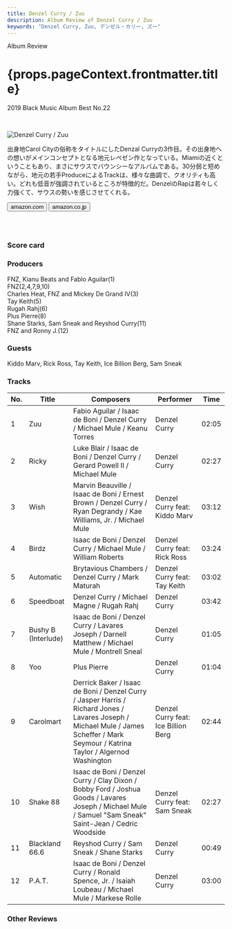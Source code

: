 ```yaml
---
title: Denzel Curry / Zuu
description: Album Review of Denzel Curry / Zuu
keywords: "Denzel Curry, Zuu, デンゼル・カリー, ズー"
---
```






<p className="largeP">Album Review</p>
<h1 className="h1--no--margin">{props.pageContext.frontmatter.title}</h1>
<p className="largeP">
  <Link to="/best50/2019/">2019 Black Music Album Best No.22</Link>
</p>

<br/>
<Row  className="image-card-group">
	<Column colMd={3} colLg={4} noGutterMdLeft="">
       <ImageCard>

![Denzel Curry / Zuu](../../images/cd/denzelcurry1L.jpg)

</ImageCard>
	</Column>
	<Column colMd={4} colLg={8} noGutterMdLeft="">
	<p>
		出身地Carol Cityの俗称をタイトルにしたDenzal Curryの3作目。その出身地への想いがメインコンセプトとなる地元レペゼン作となっている。Miamiの近くということもあり、まさにサウスでバウンシーなアルバムである。30分弱と短めながら、地元の若手ProduceによるTrackは、様々な曲調で、クオリティも高い。どれも低音が強調されているところが特徴的だ。DenzelのRapは若々しく力強くて、サウスの勢いを感じさせてくれる。
	</p>
	<div>
	  <Button className="button-right-mergin"  href="https://amzn.to/2Y2TCw7" renderIcon={ArrowUpRight} size='sm' kind='primary'>
      amazon.com
    </Button>
    <Button className="button-right-mergin"  href="https://amzn.to/3cxCqUJ" renderIcon={ArrowUpRight} size='sm' kind='secondary'>
      amazon.co.jp
    </Button>
	<AdvJS2/>
	</div>
	<a style="display:inline-block;overflow:hidden;background:url(https://linkmaker.itunes.apple.com/ja-jp/lockup.svg?releaseDate=2019-05-31&kind=album&bubble=apple_music&style=mono-black) no-repeat;width:180px;height:45px;" href="https://geo.music.apple.com/jp/album/zuu/1465384996?mt=1&app=music&ls=1&at=11lcug"></a>
	</Column>
</Row>
<Row >
	<Column colMd={4} colLg={4} noGutterMdLeft="">
<div>
  <h3>Score card</h3>
	<SliderJS1 value="1" />
  <SliderJS2 value="2" />
	<SliderJS3 value="2" />
  <SliderJS4 value="8" />
</div>
</Column>
<Column colMd={8} colLg={8} noGutterMdLeft="">
<div>
<h3>Producers</h3>
<p>
	FNZ, Kianu Beats and Fablo Aguilar(1)
	<br/>FNZ(2,4,7,9,10)
	<br/>Charles Heat, FNZ and Mickey De Grand IV(3)
	<br/>Tay Keith(5)
	<br/>Rugah Rahj(6)
	<br/>Plus Pierre(8)
	<br/>Shane Starks, Sam Sneak and Reyshod Curry(11)
	<br/>FNZ and Ronny J.(12)
</p>
<h3>Guests</h3>
<p>
	Kiddo Marv, Rick Ross, Tay Keith, Ice Billion Berg, Sam Sneak
</p>
</div>
</Column>
</Row>

<h3>Tracks</h3>

| No. | Title               | Composers                                                                                                                                                                           | Performer                           | Time  |
| --- | ------------------- | ----------------------------------------------------------------------------------------------------------------------------------------------------------------------------------- | ----------------------------------- | ----- |
| 1   | Zuu                 | Fabio Aguilar / Isaac de Boni / Denzel Curry / Michael Mule / Keanu Torres                                                                                                          | Denzel Curry                        | 02:05 |
| 2   | Ricky               | Luke Blair / Isaac de Boni / Denzel Curry / Gerard Powell II / Michael Mule                                                                                                         | Denzel Curry                        | 02:27 |
| 3   | Wish                | Marvin Beauville / Isaac de Boni / Ernest Brown / Denzel Curry / Ryan Degrandy / Kae Williams, Jr. / Michael Mule                                                                   | Denzel Curry feat: Kiddo Marv       | 03:12 |
| 4   | Birdz               | Isaac de Boni / Denzel Curry / Michael Mule / William Roberts                                                                                                                       | Denzel Curry feat: Rick Ross        | 03:24 |
| 5   | Automatic           | Brytavious Chambers / Denzel Curry / Mark Maturah                                                                                                                                   | Denzel Curry feat: Tay Keith        | 03:02 |
| 6   | Speedboat           | Denzel Curry / Michael Magne / Rugah Rahj                                                                                                                                           | Denzel Curry                        | 03:42 |
| 7   | Bushy B (Interlude) | Isaac de Boni / Denzel Curry / Lavares Joseph / Darnell Matthew / Michael Mule / Montrell Sneal                                                                                     | Denzel Curry                        | 01:05 |
| 8   | Yoo                 | Plus Pierre                                                                                                                                                                         | Denzel Curry                        | 01:04 |
| 9   | Carolmart           | Derrick Baker / Isaac de Boni / Denzel Curry / Jasper Harris / Richard Jones / Lavares Joseph / Michael Mule / James Scheffer / Mark Seymour / Katrina Taylor / Algernod Washington | Denzel Curry feat: Ice Billion Berg | 02:44 |
| 10  | Shake 88            | Isaac de Boni / Denzel Curry / Clay Dixon / Bobby Ford / Joshua Goods / Lavares Joseph / Michael Mule / Samuel "Sam Sneak" Saint-Jean / Cedric Woodside                             | Denzel Curry feat: Sam Sneak        | 02:27 |
| 11  | Blackland 66.6      | Reyshod Curry / Sam Sneak / Shane Starks                                                                                                                                            | Denzel Curry                        | 00:49 |
| 12  | P.A.T.              | Isaac de Boni / Denzel Curry / Ronald Spence, Jr. / Isaiah Loubeau / Michael Mule / Markese Rolle                                                                                   | Denzel Curry                        | 03:00 |


<h3>Other Reviews</h3>

<Row>
  <Column colMd={3} colLg={3} noGutterMdLeft>
    <Review1 />
  </Column>
</Row>

<AdvJS3 />